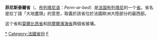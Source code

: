 {{Fr_depart_info|
   Departement=菲尼斯泰爾省|
   Img_blason=Blason département fr Finistère.svg|
   Region=布列塔尼|
   Prefecture=坎佩爾|
   Prefecture_francais=Quimper|
   Sous-prefectures=[[布雷斯特|布雷斯特]]<br />[[沙托蘭|沙托蘭]]<br />[[莫爾莱|莫爾莱]]|
   Population=852418|
   Annee=1999|
   Densite=127|
   Superficie=6733|
   Arrondissements=4|
   Cantons=54|
   Communes=283|
   President=Pierre Maille|
   Pic_location=Finist%C3%A8re-Position.png
}}

'''菲尼斯泰爾省'''（{{lang-fr|Finistère}}、[[布列塔尼语|布列塔尼语]]：''Penn-ar-bed''）是[[法国|法国]][[布列塔尼|布列塔尼]]的一个[[法國行政區|省]]。省名是拉丁語「大地盡頭」的意思，取義於該省位於法國歐洲大陸部分的最西部。

这个省和[[莫爾比昂省|莫爾比昂省]]和[[阿摩爾濱海省|阿摩爾濱海省]]两個省接壤。

{{france}}
{{Authority control}}
{{france-geo-stub}}

[[Category:菲尼斯泰爾省|*]]
[[Category:法國省份|Category:法國省份]]
[[Category:布列塔尼大區|F]]